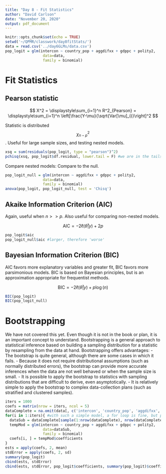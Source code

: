 ```yaml
---
title: "Day 8 - Fit Statistics"
author: "David Carlson"
date: "November 20, 2020"
output: pdf_document
---
```


```r
knitr::opts_chunk$set(echo = TRUE)
setwd('~/QPMR/classwork/day8fitStats/')
data = read.csv('../day6GLMs/data.csv')
pop_logit = glm(intercon ~ country_pop + aggdifxx + gdppc + polity2, 
                 data=data,
                 family = binomial)
```

# Fit Statistics

## Pearson statistic

$$
X^2 = \displaystyle\sum_{i=1}^n R^2_{Pearson} = \displaystyle\sum_{i=1}^n \left[\frac{Y-\mu}{\sqrt{Var[\mu]_i}}\right]^2
$$

Statistic is distributed $$\chi^2_{n-p}$$. Useful for large sample sizes, and testing nested models.

```r
xsq = sum(residuals(pop_logit, type = "pearson")^2)
pchisq(xsq, pop_logit$df.residual, lower.tail = F) #we are in the tails, but this is not really an appropriate test for binomial data
```

Compare nested models: Compare to the null.

```r
pop_logit_null = glm(intercon ~ aggdifxx + gdppc + polity2, 
                 data=data,
                 family = binomial)
anova(pop_logit, pop_logit_null, test = 'Chisq')
```

## Akaike Information Criterion (AIC)

Again, useful when $n>>p$. Also useful for comparing non-nested models.

$$
\text{AIC} = -2\ell(\hat{\theta} | y) + 2p
$$

```r
pop_logit$aic
pop_logit_null$aic #larger, therefore 'worse'
```

## Bayesian Information Criterion (BIC)

AIC favors more explanatory variables and greater fit, BIC favors more parsimonious models. BIC is based on Bayesian principles, but is an approximation appropriate for frequentist methods.

$$
\text{BIC} = -2\ell(\hat{\theta}|y) + p\log(n)
$$

```r
BIC(pop_logit)
BIC(pop_logit_null)
```

# Bootstrapping

We have not covered this yet. Even though it is not in the book or plan, it is an important concept to understand. Bootstrapping is a general approach to statistical inference based on building a sampling distribution for a statistic by resampling from the data at hand. Bootstrapping offers advantages:
- The bootstrap is quite general, although there are some cases in which it fails.
- Because it does not require distributional assumptions (such as normally distributed errors), the bootstrap can provide more accurate inferences when the data are not well behaved or when the sample size is small.
- It is possible to apply the bootstrap to statistics with sampling distributions that are difficult to derive, even asymptotically.
- It  is  relatively  simple  to  apply  the  bootstrap  to  complex  data-collection plans (such as stratified and clustered samples).

```r
iters = 1000
coefs = matrix(nrow = iters, ncol = 5)
dataComplete = na.omit(data[, c('intercon', 'country_pop', 'aggdifxx', 'gdppc', 'polity2')])
for(i in 1:iters){ #with such a simple model, a for loop is fine, but parallelize for more complex models
  dataSub = dataComplete[sample(1:nrow(dataComplete), nrow(dataComplete), replace = T),]
  tempMod = glm(intercon ~ country_pop + aggdifxx + gdppc + polity2, 
                 data=dataSub,
                 family = binomial)
  coefs[i, ] = tempMod$coefficients
}
ests = apply(coefs, 2, mean)
stdError = apply(coefs, 2, sd)
summary(pop_logit)
cbind(ests, stdError)
cbind(ests, stdError, pop_logit$coefficients, summary(pop_logit)$coefficients[, 2])
```
